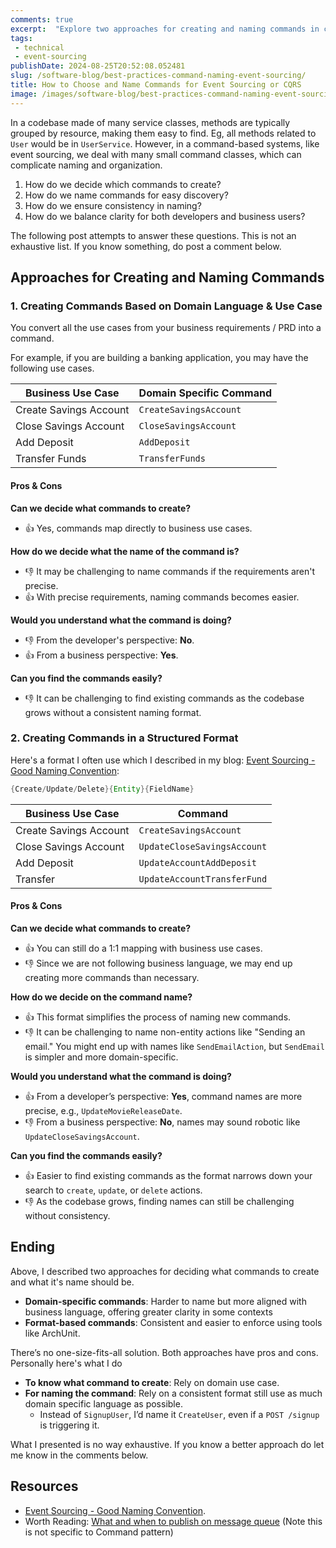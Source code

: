 ```yaml
---
comments: true
excerpt:  "Explore two approaches for creating and naming commands in command-based systems, balancing domain logic with structured formats."
tags:
 - technical
 - event-sourcing
publishDate: 2024-08-25T20:52:08.052481
slug: /software-blog/best-practices-command-naming-event-sourcing/
title: How to Choose and Name Commands for Event Sourcing or CQRS
image: /images/software-blog/best-practices-command-naming-event-sourcing.png
---
```


In a codebase made of many service classes, methods are typically grouped by resource, making them easy to find. Eg, all methods related to `User` would be in `UserService`. However, in a command-based systems, like event sourcing, we deal with many small command classes, which can complicate naming and organization.

1. How do we decide which commands to create?
2. How do we name commands for easy discovery?
3. How do we ensure consistency in naming?
4. How do we balance clarity for both developers and business users?

The following post attempts to answer these questions. This is not an exhaustive list. If you know something, do post a comment below.

## Approaches for Creating and Naming Commands

### 1. Creating Commands Based on Domain Language & Use Case

You convert all the use cases from your business requirements / PRD into a command.

For example, if you are building a banking application, you may have the following use cases.

| **Business Use Case**        | **Domain Specific Command**            |
|------------------------------|------------------------|
| Create Savings Account        | `CreateSavingsAccount` |
| Close Savings Account         | `CloseSavingsAccount`  |
| Add Deposit                   | `AddDeposit`           |
| Transfer Funds                | `TransferFunds`        |

<Tip content="Think of each atomic operation in the business use-case" type="tip" />

#### Pros & Cons

**Can we decide what commands to create?**

- 👍 Yes, commands map directly to business use cases.

**How do we decide what the name of the command is?**

- 👎 It may be challenging to name commands if the requirements aren't precise.
- 👍 With precise requirements, naming commands becomes easier.

**Would you understand what the command is doing?**

- 👎 From the developer's perspective: **No**.
- 👍 From a business perspective: **Yes**.

**Can you find the commands easily?**

- 👎 It can be challenging to find existing commands as the codebase grows without a consistent naming format.

<Tip content="<b>#MoreYouKnow</b>: Know the difference between a command and an event: A command is something we want to perform, while an event is something that has happened. For example, <b>SignupUser</b> is a command, and after the user is signed up, you might have <b>UserSignedUpEvent</b>." type="tip" />

### 2. Creating Commands in a Structured Format

Here's a format I often use which I described in my blog: [Event Sourcing - Good Naming Convention](https://www.ankushchoubey.com/software-blog/event-sourcing-naming-convention/):

```java
{Create/Update/Delete}{Entity}{FieldName}
```

| **Business Use Case**        | **Command**                 |
|------------------------------|-----------------------------|
| Create Savings Account        | `CreateSavingsAccount`      |
| Close Savings Account         | `UpdateCloseSavingsAccount` |
| Add Deposit                   | `UpdateAccountAddDeposit`   |
| Transfer                      | `UpdateAccountTransferFund` |

#### Pros & Cons

**Can we decide what commands to create?**

- 👍 You can still do a 1:1 mapping with business use cases.
- 👎 Since we are not following business language, we may end up creating more commands than necessary.

**How do we decide on the command name?**

- 👍 This format simplifies the process of naming new commands.
- 👎 It can be challenging to name non-entity actions like "Sending an email." You might end up with names like `SendEmailAction`, but `SendEmail` is simpler and more domain-specific.

**Would you understand what the command is doing?**

- 👍 From a developer’s perspective: **Yes**, command names are more precise, e.g., `UpdateMovieReleaseDate`.
- 👎 From a business perspective: **No**, names may sound robotic like `UpdateCloseSavingsAccount`.

**Can you find the commands easily?**

- 👍 Easier to find existing commands as the format narrows down your search to `create`, `update`, or `delete` actions.
- 👎 As the codebase grows, finding names can still be challenging without consistency.

## Ending

Above, I described two approaches for deciding what commands to create and what it's name should be.

- **Domain-specific commands**: Harder to name but more aligned with business language, offering greater clarity in some contexts
- **Format-based commands**: Consistent and easier to enforce using tools like ArchUnit.

There’s no one-size-fits-all solution. Both approaches have pros and cons. Personally here's what I do

- **To know what command to create**: Rely on domain use case.
- **For naming the command**: Rely on a consistent format still use as much domain specific language as possible.
  - Instead of `SignupUser`, I’d name it `CreateUser`, even if a `POST /signup` is triggering it.

<Tip content="**General Tip**: Commands always follow a similar pattern to service methods, with a <b>{Verb}{Noun}</b> format. So, <b>SendEmailCommand</b> is better than <b>EmailSendCommand</b>, which sounds more like an event." type="note" />

What I presented is no way exhaustive. If you know a better approach do let me know in the comments below.

## Resources

- [Event Sourcing - Good Naming Convention](https://www.ankushchoubey.com/software-blog/event-sourcing-naming-convention/).
- Worth Reading: [What and when to publish on message queue](https://www.ankushchoubey.com/software-blog/what-when-to-publish) (Note this is not specific to Command pattern)

